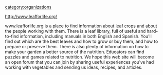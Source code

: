[[category:organizations]]

http://www.leafforlife.org/

www.leafforlife.org is a place to find information about [[leaf crops]] and about the people working with them. There is a leaf library, full of useful and hard-to-find information, including manuals in both English and Spanish. You'll find out which are the best leaves and how to grow or buy them, and how to prepare or preserve them. There is also plenty of information on how to make your garden a better source of the nutrition. Educators can find puzzles and games related to nutrition. We hope this web site will become an open forum that you can join by sharing useful experiences you've had working with vegetables and sending us ideas, recipes, and articles.